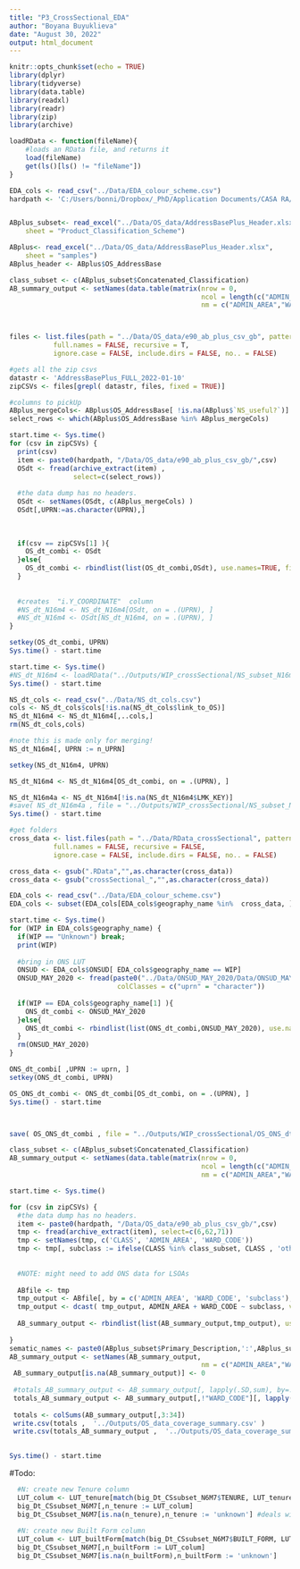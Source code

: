```yaml
---
title: "P3_CrossSectional_EDA"
author: "Boyana Buyuklieva"
date: "August 30, 2022"
output: html_document
---
```


```r
knitr::opts_chunk$set(echo = TRUE)
library(dplyr)
library(tidyverse)
library(data.table)
library(readxl)
library(readr)
library(zip)
library(archive)

loadRData <- function(fileName){
    #loads an RData file, and returns it
    load(fileName)
    get(ls()[ls() != "fileName"])
}

EDA_cols <- read_csv("../Data/EDA_colour_scheme.csv")
hardpath <- 'C:/Users/bonni/Dropbox/_PhD/Application Documents/CASA RA/RA OS NARRATE CASA'


ABplus_subset<- read_excel("../Data/OS_data/AddressBasePlus_Header.xlsx", 
    sheet = "Product_Classification_Scheme")

ABplus<- read_excel("../Data/OS_data/AddressBasePlus_Header.xlsx", 
    sheet = "samples")
ABplus_header <- ABplus$OS_AddressBase

class_subset <- c(ABplus_subset$Concatenated_Classification)
AB_summary_output <- setNames(data.table(matrix(nrow = 0,
                                                ncol = length(c("ADMIN_AREA","WARD_CODE", class_subset, 'otherClass')))),
                                                nm = c("ADMIN_AREA","WARD_CODE",class_subset, 'otherClass') )



files <- list.files(path = "../Data/OS_data/e90_ab_plus_csv_gb", pattern = NULL, all.files = FALSE,
           full.names = FALSE, recursive = T,
           ignore.case = FALSE, include.dirs = FALSE, no.. = FALSE)

#gets all the zip csvs
datastr <- 'AddressBasePlus_FULL_2022-01-10'
zipCSVs <- files[grepl( datastr, files, fixed = TRUE)]
```



```r
#columns to pickUp
ABplus_mergeCols<- ABplus$OS_AddressBase[ !is.na(ABplus$`NS_useful?`)]
select_rows <- which(ABplus$OS_AddressBase %in% ABplus_mergeCols)

start.time <- Sys.time()
for (csv in zipCSVs) {
  print(csv)
  item <- paste0(hardpath, "/Data/OS_data/e90_ab_plus_csv_gb/",csv) 
  OSdt <- fread(archive_extract(item) , 
                select=c(select_rows))
  
  #the data dump has no headers.
  OSdt <- setNames(OSdt, c(ABplus_mergeCols) )
  OSdt[,UPRN:=as.character(UPRN),]
  
  
  
  if(csv == zipCSVs[1] ){
    OS_dt_combi <- OSdt
  }else{
    OS_dt_combi <- rbindlist(list(OS_dt_combi,OSdt), use.names=TRUE, fill=TRUE)
  }
  
  
  #creates  "i.Y_COORDINATE"  column
  #NS_dt_N16m4 <- NS_dt_N16m4[OSdt, on = .(UPRN), ]
  #NS_dt_N16m4 <- OSdt[NS_dt_N16m4, on = .(UPRN), ]
}

setkey(OS_dt_combi, UPRN)
Sys.time() - start.time
```




```r
start.time <- Sys.time()
#NS_dt_N16m4 <- loadRData("../Outputs/WIP_crossSectional/NS_subset_N16m440270.RData") # takes ages
Sys.time() - start.time

NS_dt_cols <- read_csv("../Data/NS_dt_cols.csv")
cols <- NS_dt_cols$cols[!is.na(NS_dt_cols$link_to_OS)]
NS_dt_N16m4 <- NS_dt_N16m4[,..cols,]
rm(NS_dt_cols,cols)

#note this is made only for merging!
NS_dt_N16m4[, UPRN := n_UPRN]

setkey(NS_dt_N16m4, UPRN)

NS_dt_N16m4 <- NS_dt_N16m4[OS_dt_combi, on = .(UPRN), ]

NS_dt_N16m4a <- NS_dt_N16m4[!is.na(NS_dt_N16m4$LMK_KEY)]
#save( NS_dt_N16m4a , file = "../Outputs/WIP_crossSectional/NS_subset_N16m440270_with_OS.RData")
Sys.time() - start.time
```



```r
#get folders
cross_data <- list.files(path = "../Data/RData_crossSectional", pattern = NULL, all.files = FALSE,
           full.names = FALSE, recursive = FALSE,
           ignore.case = FALSE, include.dirs = FALSE, no.. = FALSE)

cross_data <- gsub(".RData","",as.character(cross_data))
cross_data <- gsub("crossSectional_","",as.character(cross_data))

EDA_cols <- read_csv("../Data/EDA_colour_scheme.csv")
EDA_cols <- subset(EDA_cols[EDA_cols$geography_name %in%  cross_data, ])

start.time <- Sys.time()
for (WIP in EDA_cols$geography_name) {
  if(WIP == "Unknown") break; 
  print(WIP)  
  
  #bring in ONS LUT
  ONSUD <- EDA_cols$ONSUD[ EDA_cols$geography_name == WIP]
  ONSUD_MAY_2020 <- fread(paste0("../Data/ONSUD_MAY_2020/Data/ONSUD_MAY_2020_",ONSUD,".csv"),
                           colClasses = c("uprn" = "character"))
  
  if(WIP == EDA_cols$geography_name[1] ){
    ONS_dt_combi <- ONSUD_MAY_2020
  }else{
    ONS_dt_combi <- rbindlist(list(ONS_dt_combi,ONSUD_MAY_2020), use.names=TRUE, fill=TRUE)
  }
  rm(ONSUD_MAY_2020)
}

ONS_dt_combi[ ,UPRN := uprn, ]
setkey(ONS_dt_combi, UPRN)

OS_ONS_dt_combi <- ONS_dt_combi[OS_dt_combi, on = .(UPRN), ]
Sys.time() - start.time



save( OS_ONS_dt_combi , file = "../Outputs/WIP_crossSectional/OS_ONS_dt_combi_37M385807.RData")
```






```r

class_subset <- c(ABplus_subset$Concatenated_Classification)
AB_summary_output <- setNames(data.table(matrix(nrow = 0,
                                                ncol = length(c("ADMIN_AREA","WARD_CODE", class_subset, 'otherClass')))),
                                                nm = c("ADMIN_AREA","WARD_CODE",class_subset, 'otherClass') )

start.time <- Sys.time()

for (csv in zipCSVs) {
  #the data dump has no headers. 
  item <- paste0(hardpath, "/Data/OS_data/e90_ab_plus_csv_gb/",csv) 
  tmp <- fread(archive_extract(item), select=c(6,62,71))
  tmp <- setNames(tmp, c('CLASS', 'ADMIN_AREA', 'WARD_CODE'))
  tmp <- tmp[, subclass := ifelse(CLASS %in% class_subset, CLASS , 'otherClass' )]
  
  
  #NOTE: might need to add ONS data for LSOAs
  
  ABfile <- tmp
  tmp_output <- ABfile[, by = c('ADMIN_AREA', 'WARD_CODE', 'subclass'), .(n = .N) ]
  tmp_output <- dcast( tmp_output, ADMIN_AREA + WARD_CODE ~ subclass, value.var = "n", fill = 0 )
  
  AB_summary_output <- rbindlist(list(AB_summary_output,tmp_output), use.names=T, fill = T)
  
}
sematic_names <- paste0(ABplus_subset$Primary_Description,':',ABplus_subset$Class_Description )
AB_summary_output <- setNames(AB_summary_output,
                                                nm = c("ADMIN_AREA","WARD_CODE", sematic_names,'otherClasses') )
 AB_summary_output[is.na(AB_summary_output)] <- 0
 
 #totals_AB_summary_output <- AB_summary_output[, lapply(.SD,sum), by=.(ADMIN_AREA,WARD_CODE)]
 totals_AB_summary_output <- AB_summary_output[,!"WARD_CODE"][, lapply(.SD,sum), by='ADMIN_AREA']
 
 totals <- colSums(AB_summary_output[,3:34])
 write.csv(totals ,  '../Outputs/OS_data_coverage_summary.csv' ) 
 write.csv(totals_AB_summary_output ,  '../Outputs/OS_data_coverage_summary_by_AdminArea.csv' )

 
Sys.time() - start.time
```





#Todo:
```r
  #N: create new Tenure column
  LUT_colum <- LUT_tenure[match(big_Dt_CSsubset_N6M7$TENURE, LUT_tenure$tenure_factors),"harmonisation"]
  big_Dt_CSsubset_N6M7[,n_tenure := LUT_colum]
  big_Dt_CSsubset_N6M7[is.na(n_tenure),n_tenure := 'unknown'] #deals with NAs
      
  #N: create new Built Form column
  LUT_colum <- LUT_builtForm[match(big_Dt_CSsubset_N6M7$BUILT_FORM, LUT_builtForm$BUILT_FORMfactors),"harmonisation"]
  big_Dt_CSsubset_N6M7[,n_builtForm := LUT_colum]
  big_Dt_CSsubset_N6M7[is.na(n_builtForm),n_builtForm := 'unknown'] 
```

